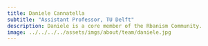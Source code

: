 ```yaml
---
title: Daniele Cannatella
subtitle: "Assistant Professor, TU Delft"
description: Daniele is a core member of the Rbanism Community.
image: ../../../../assets/imgs/about/team/daniele.jpg
---
```

